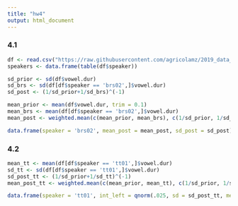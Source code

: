 ```yaml
---
title: "hw4"
output: html_document
---
```

### 4.1
```r
df <- read.csv("https://raw.githubusercontent.com/agricolamz/2019_data_analysis_for_linguists/master/data/students/amikoz/hw4_Advanced_Bayesian/hw4_caretta.csv")
speakers <- data.frame(table(df$speaker))

sd_prior <- sd(df$vowel.dur)
sd_brs <- sd(df[df$speaker == 'brs02',]$vowel.dur)
sd_post <- (1/sd_prior+1/sd_brs)^(-1)

mean_prior <- mean(df$vowel.dur, trim = 0.1)
mean_brs <- mean(df[df$speaker == 'brs02',]$vowel.dur)
mean_post <- weighted.mean(c(mean_prior, mean_brs), c(1/sd_prior, 1/sd_brs))

data.frame(speaker = 'brs02', mean_post = mean_post, sd_post = sd_post)
```

### 4.2
```r
mean_tt <- mean(df[df$speaker == 'tt01',]$vowel.dur)
sd_tt <- sd(df[df$speaker == 'tt01',]$vowel.dur)
sd_post_tt <- (1/sd_prior+1/sd_tt)^(-1)
mean_post_tt <- weighted.mean(c(mean_prior, mean_tt), c(1/sd_prior, 1/sd_tt))

data.frame(speaker = 'tt01', int_left = qnorm(.025, sd = sd_post_tt, mean = mean_post_tt), int_right = qnorm(.975, sd = sd_post_tt, mean = mean_post_tt))
```

